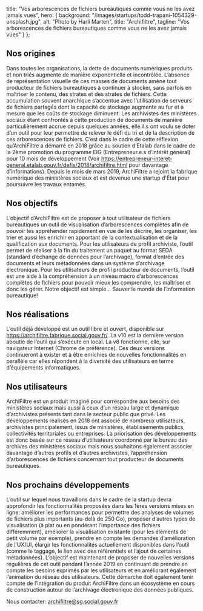 
title: "Vos arborescences de fichiers bureautiques comme vous ne les avez jamais vues",
hero: {
background: "/images/startups/todd-trapani-1054329-unsplash.jpg",
alt: "Photo by Harli Marten",
title: "Archifiltre",
tagline: "Vos arborescences de fichiers bureautiques comme vous ne les avez jamais vues"
}
};

<LayoutArticle meta={meta} startup="archifiltre">

## Nos origines

Dans toutes les organisations, la dette de documents numériques produits et non triés augmente de manière exponentielle et incontrôlée. L’absence de représentation visuelle de ces masses de documents amène tout producteur de fichiers bureautiques à continuer à stocker, sans parfois en maîtriser le contenu, des strates et des strates de fichiers. Cette accumulation souvent anarchique s’accentue avec l’utilisation de serveurs de fichiers partagés dont la capacité de stockage augmente au fur et à mesure que les coûts de stockage diminuent.
Les archivistes des ministères sociaux étant confrontés à cette production de documents de manière particulièrement accrue depuis quelques années, elle.il.s ont voulu se doter d’un outil pour leur permettre de relever le défi du tri et de la description de ces arborescences de fichiers.
C’est dans le cadre de cette réflexion qu’ArchiFiltre a démarré en 2018 grâce au soutien d’Etalab dans le cadre de la 2ème promotion du programme EIG (Entrepreneur.e.s d’intérêt général) pour 10 mois de développement (Voir https://entrepreneur-interet-general.etalab.gouv.fr/defis/2018/archifiltre.html pour davantage d’informations). Depuis le mois de mars 2019, ArchiFiltre a rejoint la fabrique numérique des ministères sociaux et est devenue une startup d'État pour poursuivre les travaux entamés.

## Nos objectifs

L’objectif d’ArchiFiltre est de proposer à tout utilisateur de fichiers bureautiques un outil de visualisation d’arborescences complètes afin de pouvoir les appréhender rapidement en vue de les décrire, les organiser, les trier et aussi les enrichir en apportant de la contextualisation et de la qualification aux documents.
Pour les utilisateurs de profil archiviste, l’outil permet de réaliser à la fin du traitement un paquet au format SEDA (standard d’échange de données pour l’archivage), format d’entrée des documents et leurs métadonnées dans un système d’archivage électronique.
Pour les utilisateurs de profil producteur de documents, l’outil est une aide à la compréhension à un niveau macro d’arborescences complètes de fichiers pour pouvoir mieux les comprendre, les maîtriser et donc les gérer.
Notre objectif est simple… Sauver le monde de l’information bureautique!

## Nos réalisations

L’outil déjà développé est un outil libre et ouvert, disponible sur https://archifiltre.fabrique.social.gouv.fr/. La v10 est la dernière version aboutie de l’outil qui s’exécute en local. La v8 fonctionne, elle, sur navigateur Internet (Chrome de préférence). Ces deux versions continueront à exister et à être enrichies de nouvelles fonctionnalités en parallèle car elles répondent à la diversité des utilisateurs en terme d’équipements informatiques.

## Nos utilisateurs

ArchiFiltre est un produit imaginé pour correspondre aux besoins des ministères sociaux mais aussi à ceux d’un réseau large et dynamique d’archivistes présents tant dans le secteur public que privé. Les développements réalisés en 2018 ont associé de nombreux utilisateurs, archivistes principalement, issus de ministères, établissements publics, collectivités territoriales ou entreprises. La priorisation des développements est donc basée sur ce réseau d’utilisateurs coordonné par le bureau des archives des ministères sociaux mais nous souhaitons également associer davantage d’autres profils et d’autres archivistes, l’appréhension d’arborescences de fichiers concernant tout producteur de documents bureautiques.

## Nos prochains développements

L’outil sur lequel nous travaillons dans le cadre de la startup devra approfondir les fonctionnalités proposées dans les 1ères versions mises en ligne: améliorer les performances pour permettre des analyses de volumes de fichiers plus importants (au-delà de 250 Go), proposer d’autres types de visualisation (à plat ou en pondérant l’importance des fichiers différemment), améliorer la visualisation existante (pour les éléments de petit volume par exemple), prendre en compte les demandes d’amélioration de l’UX/UI, élargir les fonctionnalités actuellement disponibles dans l’outil (comme le taggage, le lien avec des référentiels et l’ajout de certaines métadonnées). L’objectif est maintenant de proposer de nouvelles versions régulières de cet outil pendant l’année 2019 en continuant de prendre en compte les besoins exprimés par les utilisateurs et en améliorant également l’animation du réseau des utilisateurs.
Cette démarche doit également tenir compte de l’intégration du produit ArchiFiltre dans un écosystème en cours de construction autour de l’archivage électronique des données publiques.

Nous contacter: archifiltre@sg.social.gouv.fr

</LayoutArticle>
